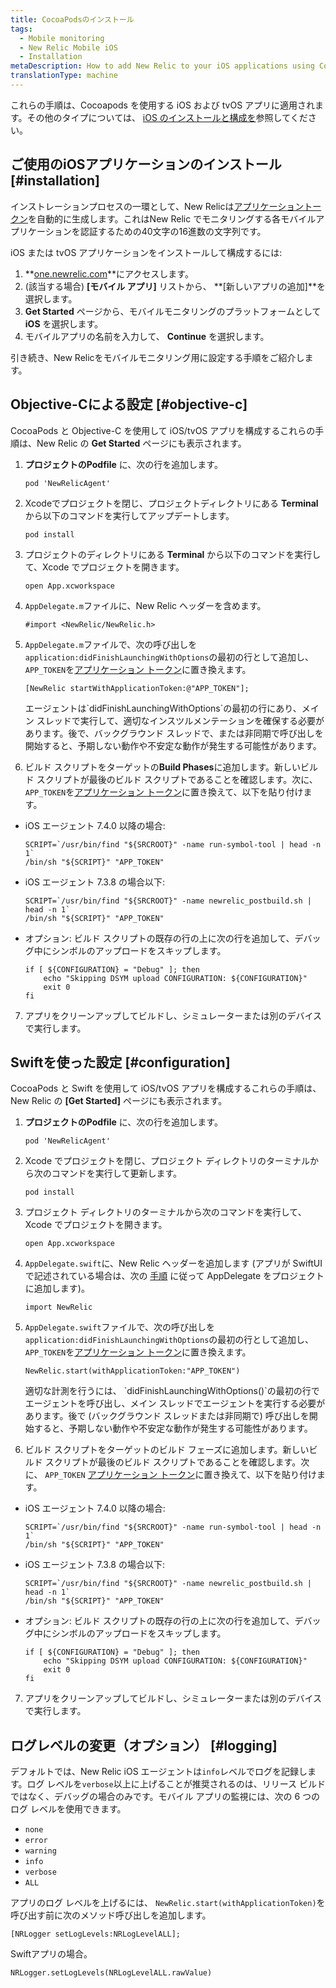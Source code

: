 ```yaml
---
title: CocoaPodsのインストール
tags:
  - Mobile monitoring
  - New Relic Mobile iOS
  - Installation
metaDescription: How to add New Relic to your iOS applications using Cocoapods.
translationType: machine
---
```


これらの手順は、Cocoapods を使用する iOS および tvOS アプリに適用されます。その他のタイプについては、 [iOS のインストールと構成を](/docs/mobile-monitoring-installation/ios-installation-and-configuration)参照してください。

## ご使用のiOSアプリケーションのインストール [#installation]

インストレーションプロセスの一環として、New Relicは[アプリケーショントークン](/docs/mobile-apps/viewing-your-application-token)を自動的に生成します。これはNew Relic でモニタリングする各モバイルアプリケーションを認証するための40文字の16進数の文字列です。

iOS または tvOS アプリケーションをインストールして構成するには:

1. **[one.newrelic.com](https://one.newrelic.com/all-capabilities)**にアクセスします。
2. (該当する場合) **\[モバイル アプリ]** リストから、 **\[新しいアプリの追加]**を選択します。
3. **Get Started** ページから、モバイルモニタリングのプラットフォームとして **iOS** を選択します。
4. モバイルアプリの名前を入力して、 **Continue** を選択します。

引き続き、New Relicをモバイルモニタリング用に設定する手順をご紹介します。

## Objective-Cによる設定 [#objective-c]

CocoaPods と Objective-C を使用して iOS/tvOS アプリを構成するこれらの手順は、New Relic の **Get Started** ページにも表示されます。

1. **プロジェクトのPodfile** に、次の行を追加します。

   ```
   pod 'NewRelicAgent'
   ```

2. Xcodeでプロジェクトを閉じ、プロジェクトディレクトリにある **Terminal** から以下のコマンドを実行してアップデートします。

   ```
   pod install
   ```

3. プロジェクトのディレクトリにある **Terminal** から以下のコマンドを実行して、Xcode でプロジェクトを開きます。

   ```
   open App.xcworkspace
   ```

4. `AppDelegate.m`ファイルに、New Relic ヘッダーを含めます。

   ```
   #import <NewRelic/NewRelic.h>
   ```

5. `AppDelegate.m`ファイルで、次の呼び出しを`application:didFinishLaunchingWithOptions`の最初の行として追加し、 `APP_TOKEN`を[アプリケーション トークン](/docs/mobile-apps/viewing-your-application-token)に置き換えます。

   ```
   [NewRelic startWithApplicationToken:@"APP_TOKEN"];
   ```

   <Callout variant="important">
     エージェントは`didFinishLaunchingWithOptions`の最初の行にあり、メイン スレッドで実行して、適切なインスツルメンテーションを確保する必要があります。後で、バックグラウンド スレッドで、または非同期で呼び出しを開始すると、予期しない動作や不安定な動作が発生する可能性があります。
   </Callout>

6. ビルド スクリプトをターゲットの**Build Phases**に追加します。新しいビルド スクリプトが最後のビルド スクリプトであることを確認します。次に、 `APP_TOKEN`を[アプリケーション トークン](/docs/mobile-apps/viewing-your-application-token)に置き換えて、以下を貼り付けます。

* iOS エージェント 7.4.0 以降の場合:

  ```
  SCRIPT=`/usr/bin/find "${SRCROOT}" -name run-symbol-tool | head -n 1`
  /bin/sh "${SCRIPT}" "APP_TOKEN"
  ```

* iOS エージェント 7.3.8 の場合以下:

  ```
  SCRIPT=`/usr/bin/find "${SRCROOT}" -name newrelic_postbuild.sh | head -n 1`
  /bin/sh "${SCRIPT}" "APP_TOKEN"
  ```

* オプション: ビルド スクリプトの既存の行の上に次の行を追加して、デバッグ中にシンボルのアップロードをスキップします。

  ```
  if [ ${CONFIGURATION} = "Debug" ]; then
      echo "Skipping DSYM upload CONFIGURATION: ${CONFIGURATION}"
      exit 0
  fi
  ```

7. アプリをクリーンアップしてビルドし、シミュレーターまたは別のデバイスで実行します。

## Swiftを使った設定 [#configuration]

CocoaPods と Swift を使用して iOS/tvOS アプリを構成するこれらの手順は、New Relic の **\[Get Started]** ページにも表示されます。

1. **プロジェクトのPodfile** に、次の行を追加します。

   ```
   pod 'NewRelicAgent'
   ```

2. Xcode でプロジェクトを閉じ、プロジェクト ディレクトリのターミナルから次のコマンドを実行して更新します。

   ```
   pod install
   ```

3. プロジェクト ディレクトリのターミナルから次のコマンドを実行して、Xcode でプロジェクトを開きます。

   ```
   open App.xcworkspace
   ```

4. `AppDelegate.swift`に、New Relic ヘッダーを追加します (アプリが SwiftUI で記述されている場合は、次の [手順](/docs/mobile-monitoring/new-relic-mobile-ios/troubleshoot/swiftui-appdelegate) に従って AppDelegate をプロジェクトに追加します)。

   ```
   import NewRelic
   ```

5. `AppDelegate.swift`ファイルで、次の呼び出しを`application:didFinishLaunchingWithOptions`の最初の行として追加し、 `APP_TOKEN`を[アプリケーション トークン](/docs/mobile-apps/viewing-your-application-token)に置き換えます。

   ```
   NewRelic.start(withApplicationToken:"APP_TOKEN")
   ```

   <Callout variant="important">
     適切な計測を行うには、 `didFinishLaunchingWithOptions()`の最初の行でエージェントを呼び出し、メイン スレッドでエージェントを実行する必要があります。後で (バックグラウンド スレッドまたは非同期で) 呼び出しを開始すると、予期しない動作や不安定な動作が発生する可能性があります。
   </Callout>

6. ビルド スクリプトをターゲットのビルド フェーズに追加します。新しいビルド スクリプトが最後のビルド スクリプトであることを確認します。次に、 `APP_TOKEN` [アプリケーション トークン](/docs/mobile-apps/viewing-your-application-token)に置き換えて、以下を貼り付けます。

* iOS エージェント 7.4.0 以降の場合:

  ```
  SCRIPT=`/usr/bin/find "${SRCROOT}" -name run-symbol-tool | head -n 1`
  /bin/sh "${SCRIPT}" "APP_TOKEN"
  ```

* iOS エージェント 7.3.8 の場合以下:

  ```
  SCRIPT=`/usr/bin/find "${SRCROOT}" -name newrelic_postbuild.sh | head -n 1`
  /bin/sh "${SCRIPT}" "APP_TOKEN"
  ```

* オプション: ビルド スクリプトの既存の行の上に次の行を追加して、デバッグ中にシンボルのアップロードをスキップします。

  ```
  if [ ${CONFIGURATION} = "Debug" ]; then
      echo "Skipping DSYM upload CONFIGURATION: ${CONFIGURATION}"
      exit 0
  fi
  ```

7. アプリをクリーンアップしてビルドし、シミュレーターまたは別のデバイスで実行します。

<InstallFeedback/>

## ログレベルの変更（オプション） [#logging]

デフォルトでは、New Relic iOS エージェントは`info`レベルでログを記録します。ログ レベルを`verbose`以上に上げることが推奨されるのは、リリース ビルドではなく、デバッグの場合のみです。モバイル アプリの監視には、次の 6 つのログ レベルを使用できます。

* `none`
* `error`
* `warning`
* `info`
* `verbose`
* `ALL`

アプリのログ レベルを上げるには、 `NewRelic.start(withApplicationToken)`を呼び出す前に次のメソッド呼び出しを追加します。

```
[NRLogger setLogLevels:NRLogLevelALL];
```

Swiftアプリの場合。

```
NRLogger.setLogLevels(NRLogLevelALL.rawValue)
```